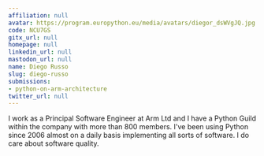 ```yaml
---
affiliation: null
avatar: https://program.europython.eu/media/avatars/diegor_dsWVgJQ.jpg
code: NCU7GS
gitx_url: null
homepage: null
linkedin_url: null
mastodon_url: null
name: Diego Russo
slug: diego-russo
submissions:
- python-on-arm-architecture
twitter_url: null
---
```


I work as a Principal Software Engineer at Arm Ltd and I have a Python Guild within the company with more than 800 members.
I've been using Python since 2006 almost on a daily basis implementing all sorts of software.
I do care about software quality.
